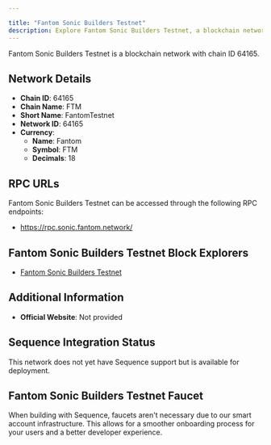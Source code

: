 ```yaml
---

title: "Fantom Sonic Builders Testnet"
description: Explore Fantom Sonic Builders Testnet, a blockchain network with chain ID 64165. Learn about its native currency, Fantom, and how to interact with the network.
---
```




Fantom Sonic Builders Testnet is a blockchain network with chain ID 64165.

## Network Details

- **Chain ID**: 64165
- **Chain Name**: FTM
- **Short Name**: FantomTestnet
- **Network ID**: 64165
- **Currency**: 
  - **Name**: Fantom
  - **Symbol**: FTM
  - **Decimals**: 18

## RPC URLs

Fantom Sonic Builders Testnet can be accessed through the following RPC endpoints:

- https://rpc.sonic.fantom.network/

## Fantom Sonic Builders Testnet Block Explorers

- [Fantom Sonic Builders Testnet](https://sonicscan.io/)

## Additional Information

- **Official Website**: Not provided

## Sequence Integration Status

This network does not yet have Sequence support but is available for deployment.

## Fantom Sonic Builders Testnet Faucet

When building with Sequence, faucets aren't necessary due to our smart account infrastructure. This allows for a smoother onboarding process for your users and a better developer experience.
